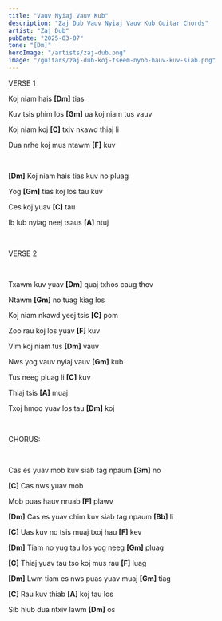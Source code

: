 ```yaml
---
title: "Vauv Nyiaj Vauv Kub"
description: "Zaj Dub Vauv Nyiaj Vauv Kub Guitar Chords"
artist: "Zaj Dub"
pubDate: "2025-03-07"
tone: "[Dm]"
heroImage: "/artists/zaj-dub.png"
image: "/guitars/zaj-dub-koj-tseem-nyob-hauv-kuv-siab.png"
---
```


VERSE 1

Koj niam hais <b>[Dm]</b> tias

Kuv tsis phim los <b>[Gm]</b> ua koj niam tus vauv

Koj niam koj <b>[C]</b> txiv nkawd thiaj li

Dua nrhe koj mus ntawm <b>[F]</b> kuv

<br />

<b>[Dm]</b> Koj niam hais tias kuv no pluag

Yog <b>[Gm]</b> tias koj los tau kuv

Ces koj yuav <b>[C]</b> tau

Ib lub nyiag neej tsaus <b>[A]</b> ntuj

<br />

VERSE 2

<br />

Txawm kuv yuav <b>[Dm]</b> quaj txhos caug thov

Ntawm <b>[Gm]</b> no tuag kiag los

Koj niam nkawd yeej tsis <b>[C]</b> pom

Zoo rau koj los yuav <b>[F]</b> kuv

Vim koj niam tus <b>[Dm]</b> vauv

Nws yog vauv nyiaj vauv <b>[Gm]</b> kub

Tus neeg pluag li <b>[C]</b> kuv

Thiaj tsis <b>[A]</b> muaj

Txoj hmoo yuav los tau <b>[Dm]</b> koj

<br />

CHORUS:

<br />

Cas es yuav mob kuv siab tag npaum <b>[Gm]</b> no

<b>[C]</b> Cas nws yuav mob

Mob puas hauv nruab <b>[F]</b> plawv

<b>[Dm]</b> Cas es yuav chim kuv siab tag npaum <b>[Bb]</b> li

<b>[C]</b> Uas kuv no tsis muaj txoj hau <b>[F]</b> kev

<b>[Dm]</b> Tiam no yug tau los yog neeg <b>[Gm]</b> pluag

<b>[C]</b> Thiaj yuav tau tso koj mus rau <b>[F]</b> luag

<b>[Dm]</b> Lwm tiam es nws puas yuav muaj <b>[Gm]</b> tiag

<b>[C]</b> Rau kuv thiab <b>[A]</b> koj tau los

Sib hlub dua ntxiv lawm <b>[Dm]</b> os
